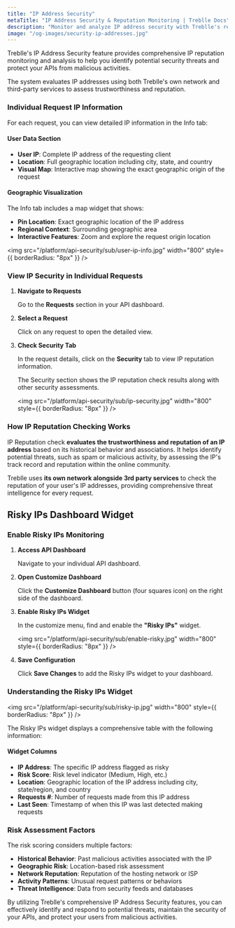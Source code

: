 ```yaml
---
title: "IP Address Security"
metaTitle: "IP Address Security & Reputation Monitoring | Treblle Docs"
description: "Monitor and analyze IP address security with Treblle's reputation checking system. Identify risky IPs, track malicious activity, and protect your APIs from threats using real-time IP intelligence."
image: "/og-images/security-ip-addresses.jpg"
---
```


Treblle's IP Address Security feature provides comprehensive IP reputation monitoring and analysis to help you identify potential security threats and protect your APIs from malicious activities. 

The system evaluates IP addresses using both Treblle's own network and third-party services to assess trustworthiness and reputation.

### Individual Request IP Information

For each request, you can view detailed IP information in the Info tab:

#### User Data Section
- **User IP**: Complete IP address of the requesting client
- **Location**: Full geographic location including city, state, and country
- **Visual Map**: Interactive map showing the exact geographic origin of the request

#### Geographic Visualization
The Info tab includes a map widget that shows:
- **Pin Location**: Exact geographic location of the IP address
- **Regional Context**: Surrounding geographic area
- **Interactive Features**: Zoom and explore the request origin location

<img
  src="/platform/api-security/sub/user-ip-info.jpg"
  width="800"
  style={{ borderRadius: "8px" }}
/>

### View IP Security in Individual Requests

1. **Navigate to Requests**
   
   Go to the **Requests** section in your API dashboard.

2. **Select a Request**
   
   Click on any request to open the detailed view.

3. **Check Security Tab**
   
   In the request details, click on the **Security** tab to view IP reputation information.

   The Security section shows the IP reputation check results along with other security assessments.

   <img
     src="/platform/api-security/sub/ip-security.jpg"
     width="800"
     style={{ borderRadius: "8px" }}
   />
   
### How IP Reputation Checking Works

IP Reputation check **evaluates the trustworthiness and reputation of an IP address** based on its historical behavior and associations. It helps identify potential threats, such as spam or malicious activity, by assessing the IP's track record and reputation within the online community.

Treblle uses **its own network alongside 3rd party services** to check the reputation of your user's IP addresses, providing comprehensive threat intelligence for every request.

## Risky IPs Dashboard Widget

### Enable Risky IPs Monitoring

1. **Access API Dashboard**
   
   Navigate to your individual API dashboard.

2. **Open Customize Dashboard**
   
   Click the **Customize Dashboard** button (four squares icon) on the right side of the dashboard.

3. **Enable Risky IPs Widget**
   
   In the customize menu, find and enable the **"Risky IPs"** widget.

   <img
     src="/platform/api-security/sub/enable-risky.jpg"
     width="800"
     style={{ borderRadius: "8px" }}
   />

4. **Save Configuration**
   
   Click **Save Changes** to add the Risky IPs widget to your dashboard.

### Understanding the Risky IPs Widget

   <img
     src="/platform/api-security/sub/risky-ip.jpg"
     width="800"
     style={{ borderRadius: "8px" }}
   />


The Risky IPs widget displays a comprehensive table with the following information:

#### Widget Columns
- **IP Address**: The specific IP address flagged as risky
- **Risk Score**: Risk level indicator (Medium, High, etc.)
- **Location**: Geographic location of the IP address including city, state/region, and country
- **Requests #**: Number of requests made from this IP address
- **Last Seen**: Timestamp of when this IP was last detected making requests

### Risk Assessment Factors

The risk scoring considers multiple factors:
- **Historical Behavior**: Past malicious activities associated with the IP
- **Geographic Risk**: Location-based risk assessment
- **Network Reputation**: Reputation of the hosting network or ISP
- **Activity Patterns**: Unusual request patterns or behaviors
- **Threat Intelligence**: Data from security feeds and databases

By utilizing Treblle's comprehensive IP Address Security features, you can effectively identify and respond to potential threats, maintain the security of your APIs, and protect your users from malicious activities.